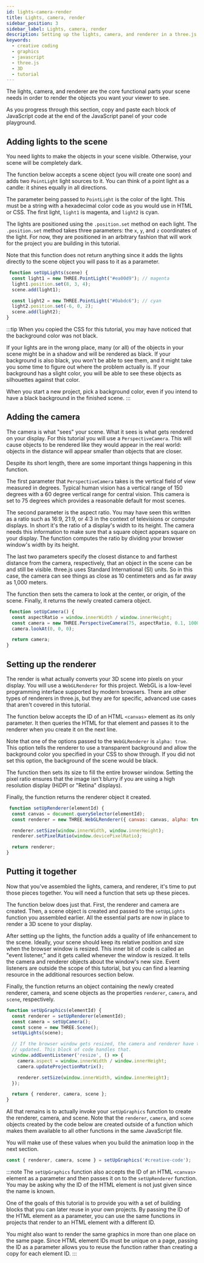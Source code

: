 ```yaml
---
id: lights-camera-render
title: Lights, camera, render
sidebar_position: 3
sidebar_label: Lights, camera, render
description: Setting up the lights, camera, and renderer in a three.js scene.
keywords:
  - creative coding
  - graphics
  - javascript
  - three.js
  - 3D
  - tutorial
---
```


The lights, camera, and renderer are the core functional parts your scene needs
in order to render the objects you want your viewer to see.

As you progress through this section, copy and paste each block of JavaScript
code at the end of the JavaScript panel of your code playground.

## Adding lights to the scene

You need lights to make the objects in your scene visible. Otherwise, your
scene will be completely dark.

The function below accepts a scene object (you will create one soon) and adds
two `PointLight` light sources to it. You can think of a point light as a
candle: it shines equally in all directions.

The parameter being passed to `PointLight` is the color of the light. This must
be a string with a hexadecimal color code as you would use in HTML or CSS. The
first light, `light1` is magenta, and `light2` is cyan.

The lights are positioned using the `.position.set` method on each light. The
`.position.set` method takes three parameters: the `x`, `y`, and `z`
coordinates of the light. For now, they are positioned in an arbitrary fashion
that will work for the project you are building in this tutorial.

Note that this function does not return anything since it adds the lights
directly to the scene object you will pass to it as a parameter.

```javascript
 function setUpLights(scene) {
  const light1 = new THREE.PointLight("#ea00d9"); // magenta
  light1.position.set(8, 3, 4);
  scene.add(light1);

  const light2 = new THREE.PointLight("#0abdc6"); // cyan
  light2.position.set(-6, 0, 2);
  scene.add(light2);
}
```

:::tip
When you copied the CSS for this tutorial, you may have noticed that the
background color was not black.

If your lights are in the wrong place, many (or all) of the objects in your
scene might be in a shadow and will be rendered as black. If your background is
also black, you won't be able to see them, and it might take you some time to
figure out where the problem actually is. If your background has a slight color,
you will be able to see these objects as silhouettes against that color.

When you start a new project, pick a background color, even if you intend to
have a black background in the finished scene.
:::

## Adding the camera

The camera is what "sees" your scene. What it sees is what gets rendered on your
display. For this tutorial you will use a `PerspectiveCamera`. This will cause
objects to be rendered like they would appear in the real world: objects in the
distance will appear smaller than objects that are closer.

Despite its short length, there are some important things happening in this
function.

The first parameter that `PerspectiveCamera` takes is the vertical field of
view measured in degrees. Typical human vision has a vertical range of 150
degrees with a 60 degree vertical range for central vision. This camera is set
to 75 degrees which provides a reasonable default for most scenes.

The second parameter is the aspect ratio. You may have seen this written as a
ratio such as 16:9, 21:9, or 4:3 in the context of televisions or computer
displays. In short it's the ratio of a display's width to its height. The
camera needs this information to make sure that a square object appears square
on your display. The function computes the ratio by dividing your browser
window's width by its height.

The last two parameters specify the closest distance to and farthest distance
from the camera, respectively, that an object in the scene can be and still be
visible. three.js uses Standard International (SI) units. So in this case, the
camera can see things as close as 10 centimeters and as far away as 1,000
meters.

The function then sets the camera to look at the center, or origin, of the
scene. Finally, it returns the newly created camera object.

```javascript
 function setUpCamera() {
  const aspectRatio = window.innerWidth / window.innerHeight;
  const camera = new THREE.PerspectiveCamera(75, aspectRatio, 0.1, 1000);
  camera.lookAt(0, 0, 0);

  return camera;
}
```

## Setting up the renderer

The render is what actually converts your 3D scene into pixels on your display.
You will use a `WebGLRenderer` for this project. WebGL is a low-level
programming interface supported by modern browsers. There are other types of
renderers in three.js, but they are for specific, advanced use cases that aren't
covered in this tutorial.

The function below accepts the ID of an HTML `<canvas>` element as its only
parameter. It then queries the HTML for that element and passes it to the
renderer when you create it on the next line.

Note that one of the options passed to the `WebGLRenderer` is `alpha: true`.
This option tells the renderer to use a transparent background and allow the
background color you specified in your CSS to show through. If you did not set
this option, the background of the scene would be black.

The function then sets its size to fill the entire browser window. Setting the
pixel ratio ensures that the image isn't blurry if you are using a high
resolution display (HiDPI or "Retina" displays).

Finally, the function returns the renderer object it created.

```javascript
 function setUpRenderer(elementId) {
  const canvas = document.querySelector(elementId);
  const renderer = new THREE.WebGLRenderer({ canvas: canvas, alpha: true });

  renderer.setSize(window.innerWidth, window.innerHeight);
  renderer.setPixelRatio(window.devicePixelRatio);

  return renderer;
}
```

## Putting it together

Now that you've assembled the lights, camera, and renderer, it's time to put
those pieces together. You will need a function that sets up these pieces.

The function below does just that. First, the renderer and camera are created.
Then, a scene object is created and passed to the `setUpLights` function you
assembled earlier. All the essential parts are now in place to render a 3D
scene to your display.

After setting up the lights, the function adds a quality of life enhancement to
the scene. Ideally, your scene should keep its relative position and size when
the browser window is resized. This inner bit of code is called an "event
listener," and it gets called whenever the window is resized. It tells the
camera and renderer objects about the window's new size. Event listeners are
outside the scope of this tutorial, but you can find a learning resource in the
additional resources section below.

Finally, the function returns an object containing the newly created renderer,
camera, and scene objects as the properties `renderer`, `camera`, and `scene`, 
respectively.

```javascript
function setUpGraphics(elementId) {
  const renderer = setUpRenderer(elementId);
  const camera = setUpCamera();
  const scene = new THREE.Scene();
  setUpLights(scene);

  // If the browser window gets resized, the camera and renderer have to be
  // updated. This block of code handles that.
  window.addEventListener('resize', () => {
    camera.aspect = window.innerWidth / window.innerHeight;
    camera.updateProjectionMatrix();

    renderer.setSize(window.innerWidth, window.innerHeight);
  });

  return { renderer, camera, scene };
}
```

All that remains is to actually invoke your `setUpGraphics` function to create
the renderer, camera, and scene. Note that the `renderer`, `camera`, and `scene`
objects created by the code below are created outside of a function which makes
them available to all other functions in the same JavaScript file.

You will make use of these values when you build the animation loop in the next
section.

```javascript
const { renderer, camera, scene } = setUpGraphics('#creative-code');
```

:::note
The `setUpGraphics` function also accepts the ID of an HTML `<canvas>` element
as a parameter and then passes it on to the `setUpRenderer` function. You may be
asking why the ID of the HTML element is not just given since the name is known.

One of the goals of this tutorial is to provide you with a set of building
blocks that you can later reuse in your own projects. By passing the ID of the
HTML element as a parameter, you can use the same functions in projects that
render to an HTML element with a different ID.

You might also want to render the same graphics in more than one place on the
same page. Since HTML element IDs must be unique on a page, passing the ID as a
parameter allows you to reuse the function rather than creating a copy for each
element ID.
:::
